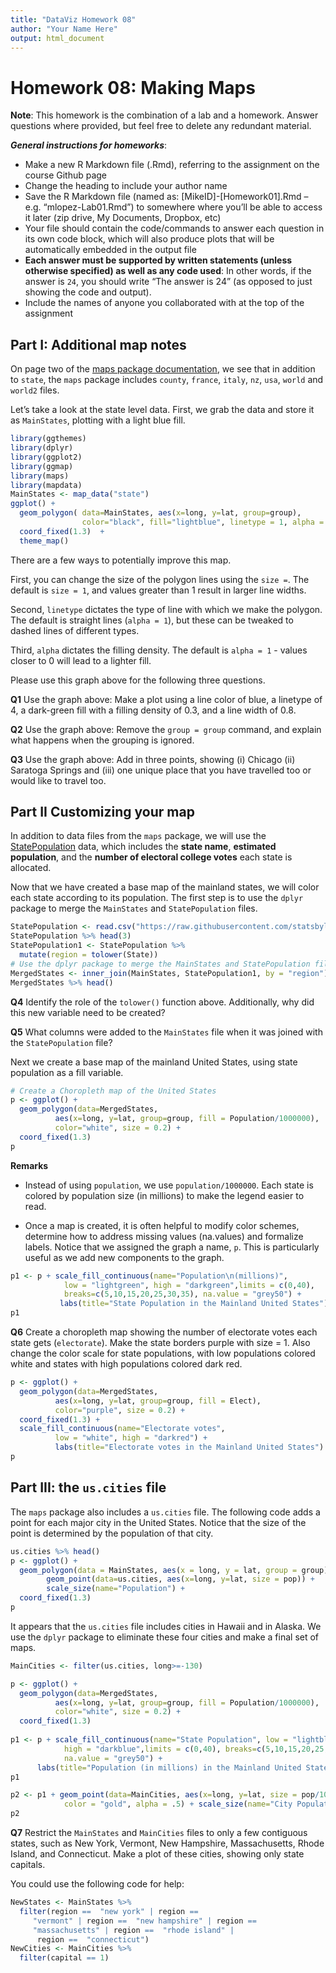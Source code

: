 ```yaml
---
title: "DataViz Homework 08"
author: "Your Name Here"
output: html_document
---
```


#  Homework 08:  Making Maps

**Note**: This homework is the combination of a lab and a homework. Answer questions where provided, but feel free to delete any redundant material.

***General instructions for homeworks***: 

+  Make a new R Markdown file (.Rmd), referring to the assignment on the course Github page
+  Change the heading to include your author name
+  Save the R Markdown file (named as:  [MikeID]-[Homework01].Rmd -- e.g. "mlopez-Lab01.Rmd") to somewhere where you'll be able to access it later (zip drive, My Documents, Dropbox, etc)
+  Your file should contain the code/commands to answer each question in its own code block, which will also produce plots that will be automatically embedded in the output file
+  **Each answer must be supported by written statements (unless otherwise specified) as well as any code used**: In other words, if the answer is `24`, you should write "The answer is 24" (as opposed to just showing the code and output).
+  Include the names of anyone you collaborated with at the top of the assignment



## Part I: Additional map notes

On page two of the [maps package documentation](https://cran.r-project.org/web/packages/maps/maps.pdf), we see that in addition to `state`, the `maps` package includes `county`, `france`, `italy`, `nz`, `usa`, `world` and `world2` files.

Let's take a look at the state level data. First, we grab the data and store it as `MainStates`, plotting with a light blue fill. 


```r
library(ggthemes)
library(dplyr)
library(ggplot2)
library(ggmap)
library(maps)
library(mapdata)
MainStates <- map_data("state")
ggplot() + 
  geom_polygon( data=MainStates, aes(x=long, y=lat, group=group),
                color="black", fill="lightblue", linetype = 1, alpha = 1, size = 1) + 
  coord_fixed(1.3)  + 
  theme_map()
```

There are a few ways to potentially improve this map. 

First, you can change the size of the polygon lines using the `size = `. The default is `size = 1`, and values greater than 1 result in larger line widths. 

Second, `linetype` dictates the type of line with which we make the polygon. The default is straight lines (`alpha = 1`), but these can be tweaked to dashed lines of different types. 

Third, `alpha` dictates the filling density. The default is `alpha = 1` - values closer to 0 will lead to a lighter fill.

Please use this graph above for the following three questions.

**Q1** Use the graph above: Make a plot using a line color of blue, a linetype of 4, a dark-green fill with a filling density of 0.3, and a line width of 0.8. 

**Q2** Use the graph above: Remove the `group = group` command, and explain what happens when the grouping is ignored.

**Q3** Use the graph above: Add in three points, showing (i) Chicago (ii) Saratoga Springs and (iii) one unique place that you have travelled too or would like to travel too. 




## Part II Customizing your map

In addition to data files from the `maps` package, we will use the  [StatePopulation](https://simple.wikipedia.org/wiki/List_of_U.S._states_by_population) data, which includes the **state name**, **estimated population**, and the **number of electoral college votes** each state is allocated.

Now that we have created a base map of the mainland states, we will color each state according to its population. The first step is to use the `dplyr` package to merge the `MainStates` and `StatePopulation` files.

```r
StatePopulation <- read.csv("https://raw.githubusercontent.com/statsbylopez/DataViz/master/Homeworks/Wiki.States.csv", head = TRUE, sep = ",")
StatePopulation %>% head(3)
StatePopulation1 <- StatePopulation %>% 
  mutate(region = tolower(State))
# Use the dplyr package to merge the MainStates and StatePopulation files
MergedStates <- inner_join(MainStates, StatePopulation1, by = "region")
MergedStates %>% head()
```


**Q4** Identify the role of the `tolower()` function above. Additionally, why did this new variable need to be created?


**Q5** What columns were added to the `MainStates` file when it was joined with the `StatePopulation` file?

Next we create a base map of the mainland United States, using state population as a fill variable.

```r
# Create a Choropleth map of the United States
p <- ggplot() + 
  geom_polygon(data=MergedStates, 
          aes(x=long, y=lat, group=group, fill = Population/1000000), 
          color="white", size = 0.2) + 
  coord_fixed(1.3)
p
```

**Remarks**

* Instead of using `population`, we use `population/1000000`. Each state is colored by population size (in millions) to make the legend easier to read.

* Once a map is created, it is often helpful to modify color schemes, determine how to address missing values (na.values) and formalize labels. Notice that we assigned the graph a name, `p`. This is particularly useful as we add new components to the graph.

```r
p1 <- p + scale_fill_continuous(name="Population\n(millions)", 
            low = "lightgreen", high = "darkgreen",limits = c(0,40), 
            breaks=c(5,10,15,20,25,30,35), na.value = "grey50") +
           labs(title="State Population in the Mainland United States") 
p1
```


**Q6** Create a choropleth map showing the number of electorate votes each state gets (`electorate`). Make the state borders purple with size = 1. Also change the color scale for state populations, with low populations colored white and states with high populations colored dark red. 
```r
p <- ggplot() + 
  geom_polygon(data=MergedStates, 
          aes(x=long, y=lat, group=group, fill = Elect), 
          color="purple", size = 0.2) + 
  coord_fixed(1.3) + 
  scale_fill_continuous(name="Electorate votes", 
          low = "white", high = "darkred") +
          labs(title="Electorate votes in the Mainland United States")
p
```


## Part III: the `us.cities` file

The `maps` package also includes a `us.cities` file. The following code adds a point for each major city in the United States. Notice that the size of the point is determined by the population of that city.

```r
us.cities %>% head()
p <- ggplot() + 
  geom_polygon(data = MainStates, aes(x = long, y = lat, group = group), fill = "grey") + 
        geom_point(data=us.cities, aes(x=long, y=lat, size = pop)) + 
        scale_size(name="Population") + 
  coord_fixed(1.3)
p
```

It appears that the `us.cities` file includes cities in Hawaii and in Alaska. We use the `dplyr` package to eliminate these four cities and make a final set of maps.

```r
MainCities <- filter(us.cities, long>=-130)

p <- ggplot() + 
  geom_polygon(data=MergedStates, 
          aes(x=long, y=lat, group=group, fill = Population/1000000), 
          color="white", size = 0.2) + 
  coord_fixed(1.3)
  
p1 <- p + scale_fill_continuous(name="State Population", low = "lightblue", 
            high = "darkblue",limits = c(0,40), breaks=c(5,10,15,20,25,30,35), 
            na.value = "grey50") +
      labs(title="Population (in millions) in the Mainland United States")
p1

p2 <- p1 + geom_point(data=MainCities, aes(x=long, y=lat, size = pop/1000000), 
            color = "gold", alpha = .5) + scale_size(name="City Population")
p2
```

**Q7** Restrict the `MainStates` and `MainCities` files to only a few contiguous states, such as New York, Vermont,  New Hampshire, Massachusetts, Rhode Island, and Connecticut. Make a plot of these cities, showing only state capitals. 

You could use the following code for help:

```r
NewStates <- MainStates %>%
  filter(region ==  "new york" | region ==
     "vermont" | region ==  "new hampshire" | region ==
     "massachusetts" | region ==  "rhode island" | 
      region ==  "connecticut")
NewCities <- MainCities %>% 
  filter(capital == 1)
```


